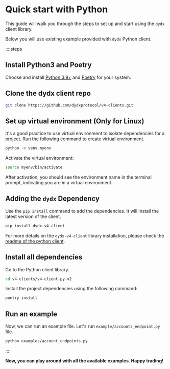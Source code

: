 # Quick start with Python

This guide will walk you through the steps to set up and start using the `dydx` client library.

Below you will use existing example provided with `dydx` Python client.

::::steps

## Install Python3 and Poetry

Choose and install [Python 3.9+](https://www.python.org/downloads/) and [Poetry](https://python-poetry.org/docs#installing-with-the-official-installer) for your system.

## Clone the dydx client repo

```bash
git clone https://github.com/dydxprotocol/v4-clients.git
```

## Set up virtual environment (Only for Linux)

It's a good practice to use virtual environment to isolate dependencies for a project. Run the following command to create virtual environment.

```bash
python -m venv myenv
```

Activate the virtual environment:

```bash
source myenv/bin/activate
```

After activation, you should see the environment name in the terminal prompt, indicating you are in a virtual environment.

## Adding the `dydx` Dependency

Use the `pip install` command to add the dependencies. It will install the latest version of the client.

```bash
pip install dydx-v4-client
```

For more details on the `dydx-v4-client` library installation, please check the [readme of the python client](https://github.com/dydxprotocol/v4-clients/tree/main/v4-client-py-v2/README.md).

## Install all dependencies

Go to the Python client library.

```bash
cd v4-clients/v4-client-py-v2
```

Install the project dependencies using the following command:

```bash
poetry install
```

## Run an example

Now, we can run an example file. Let's run `example/accounts_endpoint.py` file.

```bash
python examples/account_endpoints.py
```

::::

**Now, you can play around with all the available examples. Happy trading!**

